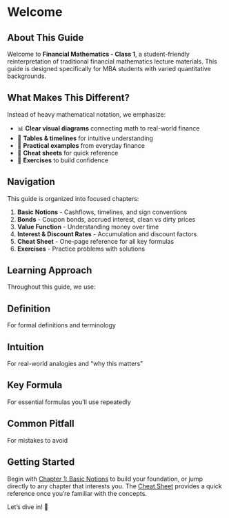 # Welcome {.unnumbered}

## About This Guide

Welcome to **Financial Mathematics - Class 1**, a student-friendly reinterpretation of traditional financial mathematics lecture materials. This guide is designed specifically for MBA students with varied quantitative backgrounds.

## What Makes This Different?

Instead of heavy mathematical notation, we emphasize:

- 📊 **Clear visual diagrams** connecting math to real-world finance
- 📅 **Tables & timelines** for intuitive understanding
- 📝 **Practical examples** from everyday finance
- 🎯 **Cheat sheets** for quick reference
- 💪 **Exercises** to build confidence

## Navigation

This guide is organized into focused chapters:

1. **Basic Notions** - Cashflows, timelines, and sign conventions
2. **Bonds** - Coupon bonds, accrued interest, clean vs dirty prices
3. **Value Function** - Understanding money over time
4. **Interest & Discount Rates** - Accumulation and discount factors
5. **Cheat Sheet** - One-page reference for all key formulas
6. **Exercises** - Practice problems with solutions

## Learning Approach

Throughout this guide, we use:

::: {.callout-note icon=true}
## Definition
For formal definitions and terminology
:::

::: {.callout-tip icon=true}
## Intuition
For real-world analogies and "why this matters"
:::

::: {.callout-important icon=true}
## Key Formula
For essential formulas you'll use repeatedly
:::

::: {.callout-warning icon=true}
## Common Pitfall
For mistakes to avoid
:::

## Getting Started

Begin with [Chapter 1: Basic Notions](basic_notions.qmd) to build your foundation, or jump directly to any chapter that interests you. The [Cheat Sheet](cheat_sheet.qmd) provides a quick reference once you're familiar with the concepts.

Let's dive in! 🚀
